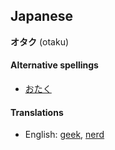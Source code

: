 ==Japanese==
'''オタク''' (otaku)

====Alternative spellings====
*[[おたく]]

====Translations====
*English: [[geek]], [[nerd]]